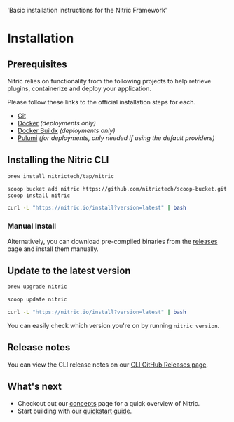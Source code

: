
  'Basic installation instructions for the Nitric Framework'

# Installation

## Prerequisites

Nitric relies on functionality from the following projects to help retrieve plugins, containerize and deploy your application.

Please follow these links to the official installation steps for each.

- [Git](https://git-scm.com/)
- [Docker](https://docs.docker.com/get-docker/) _(deployments only)_
- [Docker Buildx](https://github.com/docker/buildx/) _(deployments only)_
- [Pulumi](https://www.pulumi.com/docs/cli/) _(for deployments, only needed if using the default providers)_

## Installing the Nitric CLI

<InstallNitric>

```bash {{ title: 'macOS' }}
brew install nitrictech/tap/nitric
```

```bash {{ title: 'Windows' }}
scoop bucket add nitric https://github.com/nitrictech/scoop-bucket.git
scoop install nitric
```

```bash {{ title: 'Linux' }}
curl -L "https://nitric.io/install?version=latest" | bash
```

</InstallNitric>

### Manual Install

Alternatively, you can download pre-compiled binaries from the [releases](https://github.com/nitrictech/cli/releases) page and install them manually.

## Update to the latest version

<InstallNitric>

```bash {{ title: 'macOS' }}
brew upgrade nitric
```

```bash {{ title: 'Windows' }}
scoop update nitric
```

```bash {{ title: 'Linux' }}
curl -L "https://nitric.io/install?version=latest" | bash
```

</InstallNitric>

You can easily check which version you're on by running `nitric version`.

## Release notes

You can view the CLI release notes on our [CLI GitHub Releases page](https://github.com/nitrictech/cli/releases).

## What's next

- Checkout out our [concepts](/concepts/introduction) page for a quick overview of Nitric.
- Start building with our [quickstart guide](./quickstart).
